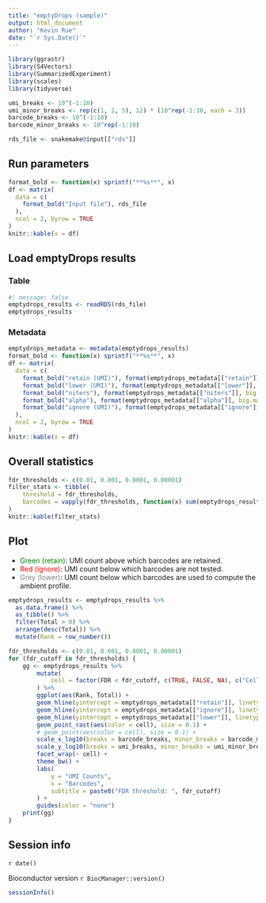 ```yaml
---
title: "emptyDrops (sample)"
output: html_document
author: "Kevin Rue"
date: "`r Sys.Date()`"
---
```


```r
library(ggrastr)
library(S4Vectors)
library(SummarizedExperiment)
library(scales)
library(tidyverse)
```

```r
umi_breaks <- 10^(-1:10)
umi_minor_breaks <- rep(c(1, 2, 5), 12) * (10^rep(-1:10, each = 3))
barcode_breaks <- 10^(-1:10)
barcode_minor_breaks <- 10^rep(-1:10)
```

```r
rds_file <- snakemake@input[["rds"]]
```

## Run parameters

```r
format_bold <- function(x) sprintf("**%s**", x)
df <- matrix(
  data = c(
    format_bold("Input file"), rds_file
  ),
  ncol = 2, byrow = TRUE
)
knitr::kable(x = df)
```

## Load emptyDrops results

### Table

```r
#| message: false
emptydrops_results <- readRDS(rds_file)
emptydrops_results
```

### Metadata

```r
emptydrops_metadata <- metadata(emptydrops_results)
format_bold <- function(x) sprintf("**%s**", x)
df <- matrix(
  data = c(
    format_bold("retain (UMI)"), format(emptydrops_metadata[["retain"]], big.mark = ","),
    format_bold("lower (UMI)"), format(emptydrops_metadata[["lower"]], big.mark = ","),
    format_bold("niters"), format(emptydrops_metadata[["niters"]], big.mark = ","),
    format_bold("alpha"), format(emptydrops_metadata[["alpha"]], big.mark = ","),
    format_bold("ignore (UMI)"), format(emptydrops_metadata[["ignore"]], big.mark = ",")
  ),
  ncol = 2, byrow = TRUE
)
knitr::kable(x = df)
```

## Overall statistics

```r
fdr_thresholds <- c(0.01, 0.001, 0.0001, 0.00001)
filter_stats <- tibble(
    threshold = fdr_thresholds,
    barcodes = vapply(fdr_thresholds, function(x) sum(emptydrops_results$FDR < x, na.rm = TRUE), integer(1))
)
knitr::kable(filter_stats)
```

## Plot

- <span style="color:green">Green (retain)</span>: UMI count above which barcodes are retained.
- <span style="color:red">Red (ignore)</span>: UMI count below which barcodes are not tested.
- <span style="color:grey">Grey (lower)</span>: UMI count below which barcodes are used to compute the ambient profile. 

```r
emptydrops_results <- emptydrops_results %>%
  as.data.frame() %>% 
  as_tibble() %>% 
  filter(Total > 0) %>% 
  arrange(desc(Total)) %>% 
  mutate(Rank = row_number())
```

```r
fdr_thresholds <- c(0.01, 0.001, 0.0001, 0.00001)
for (fdr_cutoff in fdr_thresholds) {
    gg <- emptydrops_results %>% 
        mutate(
            cell = factor(FDR < fdr_cutoff, c(TRUE, FALSE, NA), c("Cell", "Empty"))
        ) %>%
        ggplot(aes(Rank, Total)) +
        geom_hline(yintercept = emptydrops_metadata[["retain"]], linetype = "dashed", color = "green", linewidth = 0.5) +
        geom_hline(yintercept = emptydrops_metadata[["ignore"]], linetype = "dashed", color = "red", linewidth = 0.5) +
        geom_hline(yintercept = emptydrops_metadata[["lower"]], linetype = "dashed", color = "grey", linewidth = 0.5) +
        geom_point_rast(aes(color = cell), size = 0.1) +
        # geom_point(aes(color = cell), size = 0.1) +
        scale_x_log10(breaks = barcode_breaks, minor_breaks = barcode_minor_breaks, labels = label_number(scale_cut = cut_short_scale())) +
        scale_y_log10(breaks = umi_breaks, minor_breaks = umi_minor_breaks, labels = label_number(scale_cut = cut_short_scale())) +
        facet_wrap(~ cell) +
        theme_bw() +
        labs(
            y = "UMI Counts",
            x = "Barcodes",
            subtitle = paste0("FDR threshold: ", fdr_cutoff)
        ) +
        guides(color = "none")
    print(gg)
}
```

## Session info

`r date()`

Bioconductor version `r BiocManager::version()`

```r
sessionInfo()
```
